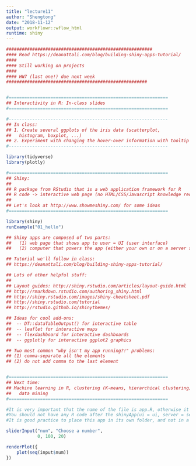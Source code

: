 ```yaml
---
title: "lecture11"
author: "Shengtong"
date: "2018-11-12"
output: workflowr::wflow_html
runtime: shiny 
---
```


```r
########################################################
#### Read https://deanattali.com/blog/building-shiny-apps-tutorial/
####
#### Still working on projects
####
#### HW7 (last one!) due next week
######################################################


#=============================================================
## Interactivity in R: In-class slides
#=============================================================

#-------------------------------------------------------------
## In class:
## 1. Create several ggplots of the iris data (scatterplot,
##   histogram, boxplot, ...) 
## 2. Experiment with changing the hover-over information with tooltip
#-------------------------------------------------------------

library(tidyverse)
library(plotly)

#=============================================================
## Shiny:
##
## R package from RStudio that is a web application framework for R
## R code -> interactive web page (no HTML/CSS/Javascript knowledge required)
##
## Let's look at http://www.showmeshiny.com/ for some ideas
#=============================================================

library(shiny)
runExample("01_hello")

## Shiny apps are composed of two parts: 
##   (1) web page that shows app to user = UI (user interface)
##   (2) computer that powers the app (either your own or on a server somehwere else) = server

## Tutorial we'll follow in class:
## https://deanattali.com/blog/building-shiny-apps-tutorial/
```



```r
## Lots of other helpful stuff:
##
## Layout guides: http://shiny.rstudio.com/articles/layout-guide.html
## http://rmarkdown.rstudio.com/authoring_shiny.html
## http://shiny.rstudio.com/images/shiny-cheatsheet.pdf
## http://shiny.rstudio.com/tutorial
## http://rstudio.github.io/shinythemes/

## Ideas for cool add-ons: 
##  -- DT::dataTableOutput() for interactive table
##  -- leaflet for interactive maps
##  -- flexdashboard for interactive dashboards
##  -- ggplotly for interactive ggplot2 graphics

## Two most common "why isn't my app running?!" problems:
## (1) comma-separate all the elements
## (2) do not add comma to the last element


#=============================================================
## Next time: 
## Machine learning in R, clustering (K-means, hierarchical clustering),
##   data mining
#=============================================================

```

```r
#It is very important that the name of the file is app.R, otherwise it would not be recognized as a Shiny app.
#You should not have any R code after the shinyApp(ui = ui, server = server) line. That line needs to be the last line in your file.
#It is good practice to place this app in its own folder, and not in a folder that already has other R scripts or files, unless those other files are used by your app.

sliderInput("num", "Choose a number",
            0, 100, 20)

renderPlot({
    plot(seq(input$num))
})

```

